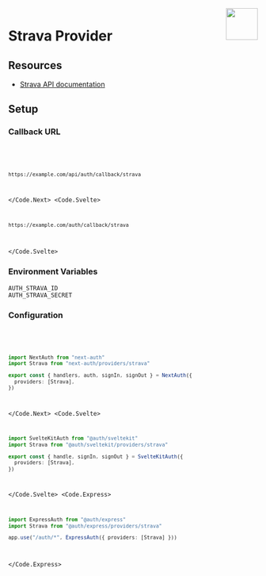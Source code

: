 
<img align="right" src="/img/providers/strava.svg" height="64" width="64" />

# Strava Provider

## Resources

- [Strava API documentation](http://developers.strava.com/docs/reference/)

## Setup

### Callback URL

<Code>
  <Code.Next>

```bash
https://example.com/api/auth/callback/strava
```

  </Code.Next>
  <Code.Svelte>

```bash
https://example.com/auth/callback/strava
```

  </Code.Svelte>
</Code>

### Environment Variables

```
AUTH_STRAVA_ID
AUTH_STRAVA_SECRET
```

### Configuration

<Code>
  <Code.Next>

```ts filename="/auth.ts"
import NextAuth from "next-auth"
import Strava from "next-auth/providers/strava"

export const { handlers, auth, signIn, signOut } = NextAuth({
  providers: [Strava],
})
```

  </Code.Next>
  <Code.Svelte>

```ts filename="/src/auth.ts"
import SvelteKitAuth from "@auth/sveltekit"
import Strava from "@auth/sveltekit/providers/strava"

export const { handle, signIn, signOut } = SvelteKitAuth({
  providers: [Strava],
})
```

  </Code.Svelte>
  <Code.Express>

```ts filename="/src/app.ts"
import ExpressAuth from "@auth/express"
import Strava from "@auth/express/providers/strava"

app.use("/auth/*", ExpressAuth({ providers: [Strava] }))
```

  </Code.Express>
</Code>
